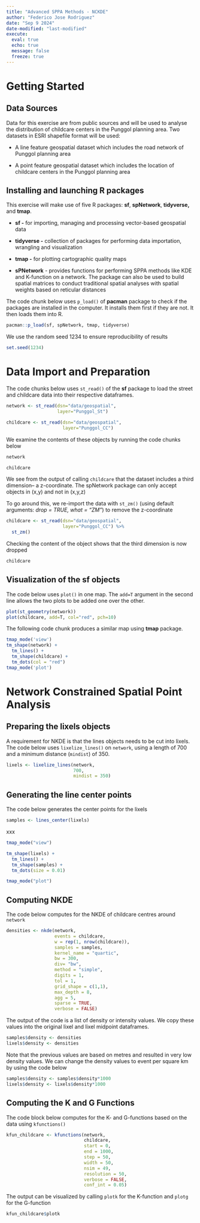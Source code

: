 ```yaml
---
title: "Advanced SPPA Methods - NCKDE"
author: "Federico Jose Rodriguez"
date: "Sep 9 2024"
date-modified: "last-modified"
execute: 
  eval: true
  echo: true
  message: false
  freeze: true
---
```


# Getting Started

## Data Sources

Data for this exercise are from public sources and will be used to analyse the distribution of childcare centers in the Punggol planning area. Two datasets in ESRI shapefile format will be used:

-   A line feature geospatial dataset which includes the road network of Punggol planning area

-   A point feature geospatial dataset which includes the location of childcare centers in the Punggol planning area

## Installing and launching R packages

This exercise will make use of five R packages: **sf**, **spNetwork**, **tidyverse,** and **tmap**.

-   **sf -** for importing, managing and processing vector-based geospatial data

-   **tidyverse -** collection of packages for performing data importation, wrangling and visualization

-   **tmap -** for plotting cartographic quality maps

-   **sPNetwork** - provides functions for performing SPPA methods like KDE and K-function on a network. The package can also be used to build spatial matrices to conduct traditional spatial analyses with spatial weights based on reticular distances

The code chunk below uses `p_load()` of **pacman** package to check if the packages are installed in the computer. It installs them first if they are not. It then loads them into R.

```r
pacman::p_load(sf, spNetwork, tmap, tidyverse)
```

We use the random seed 1234 to ensure reproducibility of results

```r
set.seed(1234)
```

# Data Import and Preparation

The code chunks below uses `st_read()` of the **sf** package to load the street and childcare data into their respective dataframes.

```r
network <- st_read(dsn="data/geospatial", 
                   layer="Punggol_St")
```

```r
childcare <- st_read(dsn="data/geospatial",
                     layer="Punggol_CC")
```

We examine the contents of these objects by running the code chunks below

```r
network
```

```r
childcare
```

We see from the output of calling `childcare` that the dataset includes a third dimension– a z-coordinate. The spNetwork package can only accept objects in (x,y) and not in (x,y,z)

To go around this, we re-import the data with `st_zm()` (using default arguments: *drop = TRUE, what = "ZM"*) to remove the z-coordinate

```r
childcare <- st_read(dsn="data/geospatial",
                     layer="Punggol_CC") %>%
  st_zm()
```

Checking the content of the object shows that the third dimension is now dropped

```r
childcare
```

## Visualization of the sf objects

The code below uses `plot()` in one map. The `add=T` argument in the second line allows the two plots to be added one over the other.

```r
plot(st_geometry(network))
plot(childcare, add=T, col="red", pch=10)
```

The following code chunk produces a similar map using **tmap** package.

```r
tmap_mode('view')
tm_shape(network) +
  tm_lines() +
  tm_shape(childcare) +
  tm_dots(col = "red")
tmap_mode('plot')
```

# Network Constrained Spatial Point Analysis

## Preparing the lixels objects

A requirement for NKDE is that the lines objects needs to be cut into lixels. The code below uses `lixelize_lines()` on `network`, using a length of 700 and a minimum distance (`mindist`) of 350.

```r
lixels <- lixelize_lines(network,
                         700,
                         mindist = 350)
```

## Generating the line center points

The code below generates the center points for the lixels

```r
samples <- lines_center(lixels)
```

xxx

```r
tmap_mode("view")

tm_shape(lixels) +
  tm_lines() +
  tm_shape(samples) +
  tm_dots(size = 0.01)

tmap_mode("plot")
```

## Computing NKDE

The code below computes for the NKDE of childcare centres around `network`

```r
densities <- nkde(network, 
                  events = childcare,
                  w = rep(1, nrow(childcare)),
                  samples = samples,
                  kernel_name = "quartic",
                  bw = 300, 
                  div= "bw", 
                  method = "simple", 
                  digits = 1, 
                  tol = 1,
                  grid_shape = c(1,1), 
                  max_depth = 8,
                  agg = 5, 
                  sparse = TRUE,
                  verbose = FALSE)
```

The output of the code is a list of density or intensity values. We copy these values into the original lixel and lixel midpoint dataframes.

```r
samples$density <- densities
lixels$density <- densities
```

Note that the previous values are based on metres and resulted in very low density values. We can change the density values to event per square km by using the code below

```r
samples$density <- samples$density*1000
lixels$density <- lixels$density*1000
```

## Computing the K and G Functions

The code block below computes for the K- and G-functions based on the data using `kfunctions()`

```r
kfun_childcare <- kfunctions(network, 
                             childcare,
                             start = 0, 
                             end = 1000, 
                             step = 50, 
                             width = 50, 
                             nsim = 49, 
                             resolution = 50,
                             verbose = FALSE, 
                             conf_int = 0.05)
```

The output can be visualized by calling `plotk` for the K-function and `plotg` for the G-function

```r
kfun_childcare$plotk
```
